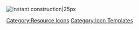 [[File:Item Icon Improvement Material.png|Instant construction|25px]]<noinclude>[[Category:Resource Icons]] [[Category:Icon Templates]]</noinclude>